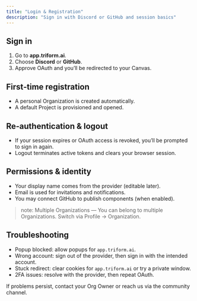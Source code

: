 ```yaml
---
title: "Login & Registration"
description: "Sign in with Discord or GitHub and session basics"
---
```


## Sign in

1. Go to **app.triform.ai**.
2. Choose **Discord** or **GitHub**.
3. Approve OAuth and you’ll be redirected to your Canvas.

## First‑time registration

- A personal Organization is created automatically.
- A default Project is provisioned and opened.

## Re‑authentication & logout

- If your session expires or OAuth access is revoked, you’ll be prompted to sign in again.
- Logout terminates active tokens and clears your browser session.

## Permissions & identity

- Your display name comes from the provider (editable later).
- Email is used for invitations and notifications.
- You may connect GitHub to publish components (when enabled).

> note: Multiple Organizations — You can belong to multiple Organizations. Switch via Profile → Organization.

## Troubleshooting

- Popup blocked: allow popups for `app.triform.ai`.
- Wrong account: sign out of the provider, then sign in with the intended account.
- Stuck redirect: clear cookies for `app.triform.ai` or try a private window.
- 2FA issues: resolve with the provider, then repeat OAuth.

If problems persist, contact your Org Owner or reach us via the community channel.